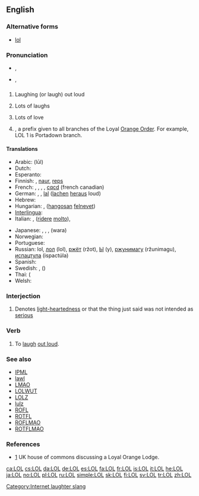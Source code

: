 {{also|lol}}
==English==
{{wikipedia}}
{{wikipedia|Loyal Orange Lodge}}

===Alternative forms===
* [[lol]]

===Pronunciation===
* {{a|UK}} {{IPA|/ɛl.əu.ɛl/|/lɔːl/|/lɒl/}}, {{SAMPA|/El.@U.El/|/lO:l/|/lQl/}}
* {{a|US}} {{IPA|/ɛl.oʊ.ɛl/|/lɔl/|/lɑl/|/loʊl/|/lol/}}, {{SAMPA|/El.oU.El/|/lOl/|/lAl/|/loUl/|/lol/}}

==={{initialism}}===
{{infl|en|initialism}}

# {{context|internet|Internet slang|text messaging}} Laughing (or laugh) out loud
# {{context|internet|Internet slang|text messaging}} Lots of laughs {{qualifier|occasionally used}}
# {{context|letter-writing}} Lots of love {{qualifier|now obsolete or dated}}
# {{context|USA|British commonwealth|Ireland}} {{w|Loyal Orange Lodge}}, a prefix given to all branches of the Loyal [[Orange Order]]. For example, LOL 1 is Portadown branch.

====Translations====
{{trans-top|Expression of laughter}}
* Arabic: {{Arab|[[لول]]}} (lūl)
* Dutch: {{t+|nl|lol}}
* Esperanto: {{t-|eo|mdr|xs=Esperanto}}
* Finnish: {{t+|fi|lol}}, [[naur]], [[reps]]
* French: {{t+|fr|mdr}}, {{t+|fr|lol}}, {{t-|fr|jrf}}, {{t+|fr|ptdr}}, [[cqcd]] (french canadian)
* German: {{t-|de|reps}}, {{t+|de|lol}}, [[lal]] ([[lachen]] [[heraus]] loud)
* Hebrew: {{t+|he|לול|tr=lol}}
* Hungarian: {{t-|hu|lol}}, {{t|hu|hfn}} ([[hangos|hangosan]] [[nevet|felnevet]])
* [[Interlingua]]: {{t-|ia|lol|xs=Interlingua}}
* Italian: {{t|it|lol}}, {{t|it|rm}} ([[ridere]] [[molto]]), {{t|it|asd}}
{{trans-mid}}
* Japanese: {{t+|ja|w}}, {{t-|ja|www}}, {{t|ja|ｗ}}, {{t|ja|ワラ}} (wara)
* Norwegian: {{t-|no|lol}}
* Portuguese: {{t|pt|rs}}
* Russian: lol, [[лол]] (lol), [[ржёт]] (ržot), [[Ы]] (y), [[ржунимагу]] (ržunimagu), [[испацтула]] (ispactúla)
* Spanish: {{t-|es|reva}}
* Swedish: {{t+|sv|lol}}, {{t-|sv|asg}} ({{t-|sv|asgarva}})
* Thai: {{t+|th|555}} ({{t+|th|ห้า|alt=ห้าๆๆ|tr=hâa-hâa-hâa}}
* Welsh: {{t-|cy|CAYU|xs=Welsh}}
{{trans-bottom}}

===Interjection===
{{en-interj}}

# {{context|internet|Internet slang|text messaging|by dilution}} Denotes [[light-hearted]]ness or that the thing just said was not intended as [[serious]]

===Verb===
{{en-verb|LOLs|LOLing|'''[[LOLed]]''', '''[[LOLd]]''' ''or'' '''[[LOL'd]]'''}}

# To [[laugh]] [[out loud]].

===See also===
* [[IPML]]
* [[lawl]]
* [[LMAO]]
* [[LOLWUT]]
* [[LOLZ]]
* [[lulz]]
* [[ROFL]]
* [[ROTFL]]
* [[ROFLMAO]]
* [[ROTFLMAO]]

===References===
* [http://www.publications.parliament.uk/pa/cm200304/cmhansrd/vo041118/text/41118w21.htm] UK house of commons discussing a Loyal Orange Lodge.

[[Category:Internet laughter slang]]

[[ca:LOL]]
[[cs:LOL]]
[[da:LOL]]
[[de:LOL]]
[[es:LOL]]
[[fa:LOL]]
[[fr:LOL]]
[[is:LOL]]
[[it:LOL]]
[[he:LOL]]
[[ja:LOL]]
[[no:LOL]]
[[pl:LOL]]
[[ru:LOL]]
[[simple:LOL]]
[[sk:LOL]]
[[fi:LOL]]
[[sv:LOL]]
[[tr:LOL]]
[[zh:LOL]]